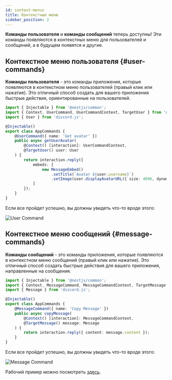 ```yaml
---
id: context-menus
title: Контекстные меню
sidebar_position: 2
---
```


**Команды пользователя** и **команды сообщений** теперь доступны! Эти команды появляются в контекстных меню для пользователей и сообщений, а в будущем появятся и другие.

## Контекстное меню пользователя {#user-commands}

**Команды пользователя** - это команды приложения, которые появляются в контекстном меню пользователей (правый клик или нажатие). Это отличный способ создать для вашего приложения быстрые действия, ориентированные на пользователей.

```typescript title="app.commands.ts"
import { Injectable } from '@nestjs/common';
import { Context, UserCommand, UserCommandContext, TargetUser } from 'necord';
import { User } from 'discord.js';

@Injectable()
export class AppCommands {
    @UserCommand({ name: 'Get avatar' })
    public async getUserAvatar(
        @Context() [interaction]: UserCommandContext,
        @TargetUser() user: User
    ) {
        return interaction.reply({
            embeds: [
                new MessageEmbed()
                    .setTitle(`Avatar ${user.username}`)
                    .setImage(user.displayAvatarURL({ size: 4096, dynamic: true }))
            ]
        });
    }
}
```

Если все пройдет успешно, вы должны увидеть что-то вроде этого:

![User Command](/img/content/context_user.png "User Command")

## Контекстное меню сообщений {#message-commands}

**Команды сообщений** - это команды приложения, которые появляются в контекстном меню сообщений (правый клик или нажатие). Это отличный способ создать быстрые действия для вашего приложения, направленные на сообщения.

```typescript title="app.commands.ts"
import { Injectable } from '@nestjs/common';
import { Context, MessageCommand, MessageCommandContext, TargetMessage } from 'necord';
import { Message } from 'discord.js';

@Injectable()
export class AppCommands {
    @MessageCommand({ name: 'Copy Message' })
    public async copyMessage(
        @Context() [interaction]: MessageCommandContext,
        @TargetMessage() message: Message
    ) {
        return interaction.reply({ content: message.content });
    }
}
```

Если все пройдет успешно, вы должны увидеть что-то вроде этого:

![Message Command](/img/content/context_message.png "Message Command")

Рабочий пример можно посмотреть [здесь](https://github.com/necordjs/examples/tree/master/03-context-menus).

